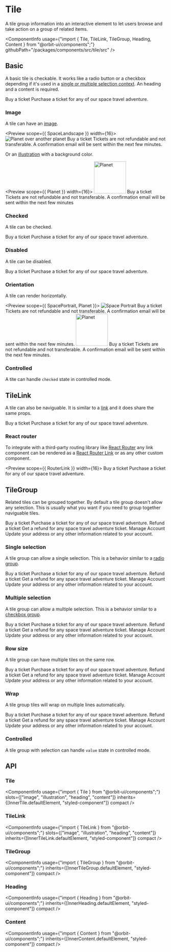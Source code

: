
<Meta
    title="Components/Tile"
    id="tile"
/>

# Tile

<Tagline>A tile group information into an interactive element to let users browse and take action on a group of related items.</Tagline>

<ComponentInfo
    usage={"import { Tile, TileLink, TileGroup, Heading, Content } from \"@orbit-ui/components\";"}
    githubPath="/packages/components/src/tile/src"
/>

## Basic

A basic tile is checkable. It works like a radio button or a checkbox depending if it's used in a [single or multiple selection context](?path=/docs/tile--tile#tilegroup). An heading and a content is required.

<Preview width={16}>
    <Story name="tile">
        <Tile border="hsl(122,122,122)">
            <Heading>Buy a ticket</Heading>
            <Content>Purchase a ticket for any of our space travel adventure.</Content>
        </Tile>
    </Story>
</Preview>

### Image

A tile can have an [image](?path=/story/chromatic-image--default).

<Preview scope={{ SpaceLandscape }} width={16}>
    <Story name="image">
        <Tile>
            <Image src={SpaceLandscape} alt="Planet over another planet" />
            <Heading>Buy a ticket</Heading>
            <Content>Tickets are not refundable and not transferable. A confirmation email will be sent within the next few minutes.</Content>
        </Tile>
    </Story>
</Preview>

Or an [illustration](?path=/docs/illustration--horizontal) with a background color.

<Preview scope={{ Planet }} width={16}>
    <Story name="illustration">
        <Tile>
            <Illustration color="alias-background-info-1">
                <Image src={Planet} width="100px" alt="Planet" />
            </Illustration>
            <Heading>Buy a ticket</Heading>
            <Content>Tickets are not refundable and not transferable. A confirmation email will be sent within the next few minutes</Content>
        </Tile>
    </Story>
</Preview>

### Checked

A tile can be checked.

<Preview width={16}>
    <Story name="checked">
        <Tile defaultChecked>
            <Heading>Buy a ticket</Heading>
            <Content>Purchase a ticket for any of our space travel adventure.</Content>
        </Tile>
    </Story>
</Preview>

### Disabled

A tile can be disabled.

<Preview width={16}>
    <Story name="disabled">
        <Tile disabled>
            <Heading>Buy a ticket</Heading>
            <Content>Purchase a ticket for any of our space travel adventure.</Content>
        </Tile>
    </Story>
</Preview>

### Orientation

A tile can render horizontally.

<Preview scope={{ SpacePortrait, Planet }}>
    <Story name="orientation">
        <Inline wrap={false}>
            <Tile orientation="horizontal">
                <Image src={SpacePortrait} alt="Space Portrait" />
                <Heading>Buy a ticket</Heading>
                <Content>Tickets are not refundable and not transferable. A confirmation email will be sent within the next few minutes.</Content>
            </Tile>
            <Tile orientation="horizontal">
                <Illustration>
                    <Image src={Planet} width="100px" alt="Planet" />
                </Illustration>
                <Heading>Buy a ticket</Heading>
                <Content>Tickets are not refundable and not transferable. A confirmation email will be sent within the next few minutes.</Content>
            </Tile>
        </Inline>
    </Story>
</Preview>

### Controlled

A tite can handle `checked` state in controlled mode.

<Preview filePath="/tile/docs/ControlledTile" width={16} />

## TileLink

A tile can also be naviguable. It is similar to a [link](?path=/docs/link--default-story) and it does share the same props.

<Preview width={16}>
    <Story name="link">
        <TileLink href="https://www.virgingalactic.com">
            <Heading>Buy a ticket</Heading>
            <Content>Purchase a ticket for any of our space travel adventure.</Content>
        </TileLink>
    </Story>
</Preview>

### React router

To integrate with a third-party routing library like [React Router](https://reactrouter.com) any link component can be rendered as a [React Router Link](https://reactrouter.com/web/api/Link) or as any other custom component.

<Preview scope={{ RouterLink }} width={16}>
    <Story name="react router">
        <TileLink as={RouterLink} to="/buy">
            <Heading>Buy a ticket</Heading>
            <Content>Purchase a ticket for any of our space travel adventure.</Content>
        </TileLink>
    </Story>
</Preview>

## TileGroup

Related tiles can be grouped together. By default a tile group doesn't allow any selection. This is usually what you want if you need to group together naviguable tiles.

<Preview width={16}>
    <Story name="no selection">
        <TileGroup>
            <TileLink href="https://www.virgingalactic.com">
                <Heading>Buy a ticket</Heading>
                <Content>Purchase a ticket for any of our space travel adventure.</Content>
            </TileLink>
            <TileLink href="https://www.virgingalactic.com">
                <Heading>Refund a ticket</Heading>
                <Content>Get a refund for any space travel adventure ticket.</Content>
            </TileLink>
            <TileLink href="https://www.virgingalactic.com">
                <Heading>Manage Account</Heading>
                <Content>Update your address or any other information related to your account.</Content>
            </TileLink>
        </TileGroup>
    </Story>
</Preview>

### Single selection

A tile group can allow a single selection. This is a behavior similar to a [radio group](?path=/docs/radio-group--default-story).

<Preview width={16}>
    <Story name="single selection">
        <TileGroup selectionMode="single">
            <Tile value="buy">
                <Heading>Buy a ticket</Heading>
                <Content>Purchase a ticket for any of our space travel adventure.</Content>
            </Tile>
            <Tile value="refund">
                <Heading>Refund a ticket</Heading>
                <Content>Get a refund for any space travel adventure ticket.</Content>
            </Tile>
            <Tile value="manage-account">
                <Heading>Manage Account</Heading>
                <Content>Update your address or any other information related to your account.</Content>
            </Tile>
        </TileGroup>
    </Story>
</Preview>

### Multiple selection

A tile group can allow a multiple selection. This is a behavior similar to a [checkbox group](?path=/docs/checkbox--default-story#checkbox-group).

<Preview width={16}>
    <Story name="multiple selection">
        <TileGroup selectionMode="multiple">
            <Tile value="buy">
                <Heading>Buy a ticket</Heading>
                <Content>Purchase a ticket for any of our space travel adventure.</Content>
            </Tile>
            <Tile value="refund">
                <Heading>Refund a ticket</Heading>
                <Content>Get a refund for any space travel adventure ticket.</Content>
            </Tile>
            <Tile value="manage-account">
                <Heading>Manage Account</Heading>
                <Content>Update your address or any other information related to your account.</Content>
            </Tile>
        </TileGroup>
    </Story>
</Preview>

### Row size

A tile group can have multiple tiles on the same row.

<Preview>
    <Story name="row size">
        <TileGroup rowSize={3}>
            <TileLink href="https://www.virgingalactic.com">
                <Heading>Buy a ticket</Heading>
                <Content>Purchase a ticket for any of our space travel adventure.</Content>
            </TileLink>
            <TileLink href="https://www.virgingalactic.com">
                <Heading>Refund a ticket</Heading>
                <Content>Get a refund for any space travel adventure ticket.</Content>
            </TileLink>
            <TileLink href="https://www.virgingalactic.com">
                <Heading>Manage Account</Heading>
                <Content>Update your address or any other information related to your account.</Content>
            </TileLink>
        </TileGroup>
    </Story>
</Preview>

### Wrap

A tile group tiles will wrap on multiple lines automatically.

<Preview>
    <Story name="wrap">
        <TileGroup rowSize={2}>
            <TileLink href="https://www.virgingalactic.com">
                <Heading>Buy a ticket</Heading>
                <Content>Purchase a ticket for any of our space travel adventure.</Content>
            </TileLink>
            <TileLink href="https://www.virgingalactic.com">
                <Heading>Refund a ticket</Heading>
                <Content>Get a refund for any space travel adventure ticket.</Content>
            </TileLink>
            <TileLink href="https://www.virgingalactic.com">
                <Heading>Manage Account</Heading>
                <Content>Update your address or any other information related to your account.</Content>
            </TileLink>
        </TileGroup>
    </Story>
</Preview>

### Controlled

A tile group with selection can handle `value` state in controlled mode.

<Preview filePath="/tile/docs/ControlledTileGroup" />

## API

### Tile

<ComponentInfo
    usage={"import { Tile } from \"@orbit-ui/components\";"}
    slots={["image", "illustration", "heading", "content"]}
    inherits={[InnerTile.defaultElement, "styled-component"]}
    compact
/>

<ArgsTable of={InnerTile} sort="alpha" />

### TileLink

<ComponentInfo
    usage={"import { TileLink } from \"@orbit-ui/components\";"}
    slots={["image", "illustration", "heading", "content"]}
    inherits={[InnerTileLink.defaultElement, "styled-component"]}
    compact
/>

<ArgsTable of={InnerTileLink} sort="alpha" />

### TileGroup

<ComponentInfo
    usage={"import { TileGroup } from \"@orbit-ui/components\";"}
    inherits={[InnerTileGroup.defaultElement, "styled-component"]}
    compact
/>

<ArgsTable of={InnerTileGroup} sort="alpha" />

### Heading

<ComponentInfo
    usage={"import { Heading } from \"@orbit-ui/components\";"}
    inherits={[InnerHeading.defaultElement, "styled-component"]}
    compact
/>

<ArgsTable of={InnerHeading} sort="alpha" />

### Content

<ComponentInfo
    usage={"import { Content } from \"@orbit-ui/components\";"}
    inherits={[InnerContent.defaultElement, "styled-component"]}
    compact
/>

<ArgsTable of={InnerContent} sort="alpha" />
